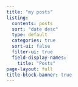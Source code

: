 ```yaml
---
title: "my posts"
listing:
  contents: posts
  sort: "date desc"
  type: default
  categories: true
  sort-ui: false
  filter-ui: true
  field-display-names:
    title: "Posts"
page-layout: full
title-block-banner: true
---
```

